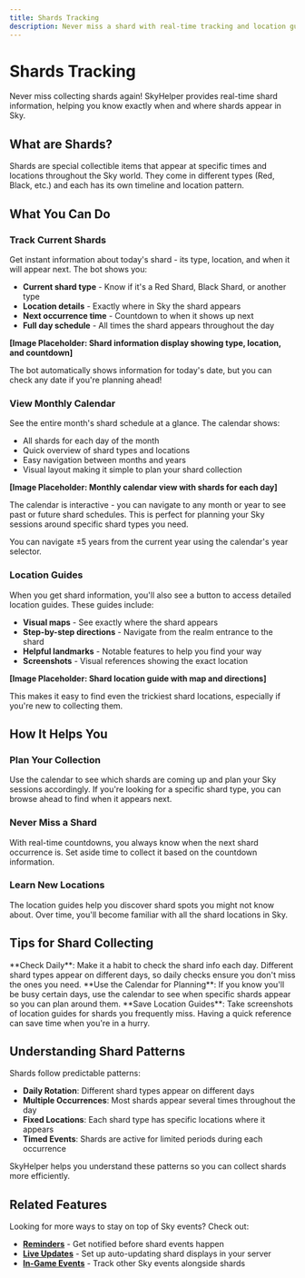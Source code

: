 ```yaml
---
title: Shards Tracking
description: Never miss a shard with real-time tracking and location guides
---
```


# Shards Tracking

Never miss collecting shards again! SkyHelper provides real-time shard information, helping you know exactly when and where shards appear in Sky.

## What are Shards?

Shards are special collectible items that appear at specific times and locations throughout the Sky world. They come in different types (Red, Black, etc.) and each has its own timeline and location pattern.

## What You Can Do

### Track Current Shards

Get instant information about today's shard - its type, location, and when it will appear next. The bot shows you:

- **Current shard type** - Know if it's a Red Shard, Black Shard, or another type
- **Location details** - Exactly where in Sky the shard appears
- **Next occurrence time** - Countdown to when it shows up next  
- **Full day schedule** - All times the shard appears throughout the day

**[Image Placeholder: Shard information display showing type, location, and countdown]**

<Callout type="info">
  The bot automatically shows information for today's date, but you can check any date if you're planning ahead!
</Callout>

### View Monthly Calendar

See the entire month's shard schedule at a glance. The calendar shows:

- All shards for each day of the month
- Quick overview of shard types and locations
- Easy navigation between months and years
- Visual layout making it simple to plan your shard collection

**[Image Placeholder: Monthly calendar view with shards for each day]**

The calendar is interactive - you can navigate to any month or year to see past or future shard schedules. This is perfect for planning your Sky sessions around specific shard types you need.

<Callout type="info">
  You can navigate ±5 years from the current year using the calendar's year selector.
</Callout>

### Location Guides

When you get shard information, you'll also see a button to access detailed location guides. These guides include:

- **Visual maps** - See exactly where the shard appears
- **Step-by-step directions** - Navigate from the realm entrance to the shard
- **Helpful landmarks** - Notable features to help you find your way
- **Screenshots** - Visual references showing the exact location

**[Image Placeholder: Shard location guide with map and directions]**

This makes it easy to find even the trickiest shard locations, especially if you're new to collecting them.

## How It Helps You

### Plan Your Collection

Use the calendar to see which shards are coming up and plan your Sky sessions accordingly. If you're looking for a specific shard type, you can browse ahead to find when it appears next.

### Never Miss a Shard

With real-time countdowns, you always know when the next shard occurrence is. Set aside time to collect it based on the countdown information.

### Learn New Locations

The location guides help you discover shard spots you might not know about. Over time, you'll become familiar with all the shard locations in Sky.

## Tips for Shard Collecting

<Callout type="info">
  **Check Daily**: Make it a habit to check the shard info each day. Different shard types appear on different days, so daily checks ensure you don't miss the ones you need.
</Callout>

<Callout type="info">
  **Use the Calendar for Planning**: If you know you'll be busy certain days, use the calendar to see when specific shards appear so you can plan around them.
</Callout>

<Callout type="info">
  **Save Location Guides**: Take screenshots of location guides for shards you frequently miss. Having a quick reference can save time when you're in a hurry.
</Callout>

## Understanding Shard Patterns

Shards follow predictable patterns:

- **Daily Rotation**: Different shard types appear on different days
- **Multiple Occurrences**: Most shards appear several times throughout the day
- **Fixed Locations**: Each shard type has specific locations where it appears
- **Timed Events**: Shards are active for limited periods during each occurrence

SkyHelper helps you understand these patterns so you can collect shards more efficiently.

## Related Features

Looking for more ways to stay on top of Sky events? Check out:

- **[Reminders](/guide/reminders)** - Get notified before shard events happen
- **[Live Updates](/guide/live-updates)** - Set up auto-updating shard displays in your server
- **[In-Game Events](/guide/events)** - Track other Sky events alongside shards
